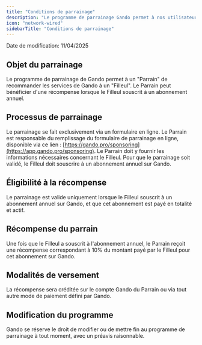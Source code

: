 ```yaml
---
title: "Conditions de parrainage"
description: "Le programme de parrainage Gando permet à nos utilisateurs de recommander la plateforme à leur entourage tout en bénéficiant d’avantages exclusifs"
icon: "network-wired"
sidebarTitle: "Conditions de parrainage"
---
```


<Note>
  Date de modification: 11/04/2025
</Note>

## Objet du parrainage

Le programme de parrainage de Gando permet à un "Parrain" de recommander les services de Gando à un "Filleul". Le Parrain peut bénéficier d'une récompense lorsque le Filleul souscrit à un abonnement annuel.

## Processus de parrainage

Le parrainage se fait exclusivement via un formulaire en ligne. Le Parrain est responsable du remplissage du formulaire de parrainage en ligne, disponible via ce lien : [https://gando.pro/sponsoring](https://app.gando.pro/sponsoring). Le Parrain doit y fournir les informations nécessaires concernant le Filleul. Pour que le parrainage soit validé, le Filleul doit souscrire à un abonnement annuel sur Gando.

## Éligibilité à la récompense

Le parrainage est valide uniquement lorsque le Filleul souscrit à un abonnement annuel sur Gando, et que cet abonnement est payé en totalité et actif.

## Récompense du parrain

Une fois que le Filleul a souscrit à l'abonnement annuel, le Parrain reçoit une récompense correspondant à 10% du montant payé par le Filleul pour cet abonnement sur Gando.

## Modalités de versement

La récompense sera créditée sur le compte Gando du Parrain ou via tout autre mode de paiement défini par Gando.

## Modification du programme

Gando se réserve le droit de modifier ou de mettre fin au programme de parrainage à tout moment, avec un préavis raisonnable.